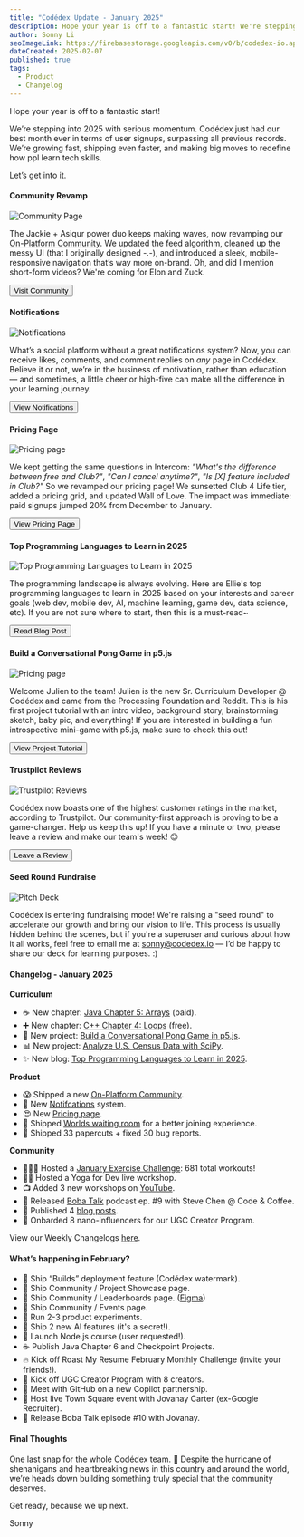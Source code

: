 ```yaml
---
title: "Codédex Update - January 2025"
description: Hope your year is off to a fantastic start! We're stepping into 2025 with serious momentum. Community Revamp, notifications, and more.
author: Sonny Li
seoImageLink: https://firebasestorage.googleapis.com/v0/b/codedex-io.appspot.com/o/blogs%2Fcodedex-update-january-2025%2Fbanner.png?alt=media&token=467179ae-0c12-45e0-917f-f66481597633
dateCreated: 2025-02-07
published: true
tags:
  - Product
  - Changelog
---
```


Hope your year is off to a fantastic start!

We’re stepping into 2025 with serious momentum. Codédex just had our best month ever in terms of user signups, surpassing all previous records. We’re growing fast, shipping even faster, and making big moves to redefine how ppl learn tech skills.

Let’s get into it.

#### Community Revamp

![Community Page](https://i.imgur.com/JQLi0MJ.gif)

The Jackie + Asiqur power duo keeps making waves, now revamping our [On-Platform Community](https://codedex.io/community). We updated the feed algorithm, cleaned up the messy UI (that I originally designed -.-), and introduced a sleek, mobile-responsive navigation that’s way more on-brand. Oh, and did I mention short-form videos? We're coming for Elon and Zuck.

<div style={{ display: "flex", justifyContent: "center", marginBottom: "1.2rem", transform: "scale(.9)" }}>
  <a href="https://www.codedex.io/community" style={{ all: "unset" }} target="_blank" and rel="noopener noreferrer"><Button variant="yellow">Visit Community</Button></a>
</div>

#### Notifications

![Notifications](https://i.imgur.com/5RmurjE.gif)

What’s a social platform without a great notifications system? Now, you can receive likes, comments, and comment replies on *any* page in Codédex. Believe it or not, we’re in the business of motivation, rather than education — and sometimes, a little cheer or high-five can make all the difference in your learning journey.

<div style={{ display: "flex", justifyContent: "center", marginBottom: "1.2rem", transform: "scale(.9)" }}>
  <a href="https://www.codedex.io/home" style={{ all: "unset" }} target="_blank" and rel="noopener noreferrer"><Button variant="yellow">View Notifications</Button></a>
</div>

#### Pricing Page

![Pricing page](https://i.imgur.com/Ei9ZG83.png)

We kept getting the same questions in Intercom: _"What's the difference between free and Club?"_, _"Can I cancel anytime?"_, _"Is [X] feature included in Club?"_ So we revamped our pricing page! We sunsetted Club 4 Life tier, added a pricing grid, and updated Wall of Love. The impact was immediate: paid signups jumped 20% from December to January.

<div style={{ display: "flex", justifyContent: "center", marginBottom: "1.2rem", transform: "scale(.9)" }}>
  <a href="https://www.codedex.io/pricing" style={{ all: "unset" }} target="_blank" and rel="noopener noreferrer"><Button variant="yellow">View Pricing Page</Button></a>
</div>

#### Top Programming Languages to Learn in 2025 

![Top Programming Languages to Learn in 2025](https://firebasestorage.googleapis.com/v0/b/codedex-io.appspot.com/o/blogs%2Ftop-programming-languages-to-learn-in-2025%2Fbanner.png?alt=media&token=9ff4a020-aac0-4896-a515-0f966fb4e1c7)

The programming landscape is always evolving. Here are Ellie's top programming languages to learn in 2025 based on your interests and career goals (web dev, mobile dev, AI, machine learning, game dev, data science, etc). If you are not sure where to start, then this is a must-read~

<div style={{ display: "flex", justifyContent: "center", marginBottom: "1.2rem", transform: "scale(.9)" }}>
  <a href="https://www.codedex.io/blog/top-programming-languages-to-learn-in-2025" style={{ all: "unset" }} target="_blank" and rel="noopener noreferrer"><Button variant="yellow">Read Blog Post</Button></a>
</div>

#### Build a Conversational Pong Game in p5.js

![Pricing page](https://raw.githubusercontent.com/codedex-io/projects/main/projects/build-a-conversational-game-in-p5js/header.gif)

Welcome Julien to the team! Julien is the new Sr. Curriculum Developer @ Codédex and came from the Processing Foundation and Reddit. This is his first project tutorial with an intro video, background story, brainstorming sketch, baby pic, and everything! If you are interested in building a fun introspective mini-game with p5.js, make sure to check this out!

<div style={{ display: "flex", justifyContent: "center", marginBottom: "1.2rem", transform: "scale(.9)" }}>
  <a href="https://www.codedex.io/projects/build-a-conversational-game-in-p5js" style={{ all: "unset" }} target="_blank" and rel="noopener noreferrer"><Button variant="yellow">View Project Tutorial</Button></a>
</div>

#### Trustpilot Reviews

![Trustpilot Reviews](https://i.imgur.com/ErPkoQ4.png)

Codédex now boasts one of the highest customer ratings in the market, according to Trustpilot. Our community-first approach is proving to be a game-changer. Help us keep this up! If you have a minute or two, please leave a review and make our team's week! 😊

<div style={{ display: "flex", justifyContent: "center", marginBottom: "1.2rem", transform: "scale(.9)" }}>
  <a href="https://www.trustpilot.com/review/codedex.io" style={{ all: "unset" }} target="_blank" and rel="noopener noreferrer"><Button variant="yellow">Leave a Review</Button></a>
</div>

#### Seed Round Fundraise

![Pitch Deck](https://i.imgur.com/ZAlEFGw.gif)

Codédex is entering fundraising mode! We're raising a "seed round" to accelerate our growth and bring our vision to life. This process is usually hidden behind the scenes, but if you're a superuser and curious about how it all works, feel free to email me at sonny@codedex.io — I’d be happy to share our deck for learning purposes. :)

#### Changelog - January 2025

**Curriculum**

- ☕️ New chapter: [Java Chapter 5: Arrays](https://www.codedex.io/java) (paid).
- ➕ New chapter: [C++ Chapter 4: Loops](https://www.codedex.io/cpp) (free).
- 🏓 New project: [Build a Conversational Pong Game in p5.js](https://www.codedex.io/projects/build-a-conversational-game-in-p5js).
- 📊 New project: [Analyze U.S. Census Data with SciPy](https://www.codedex.io/projects/analyze-us-census-data-with-scipy).
- ✨ New blog: [Top Programming Languages to Learn in 2025](https://www.codedex.io/blog/top-programming-languages-to-learn-in-2025).

**Product**

- 😱 Shipped a new [On-Platform Community](https://www.codedex.io/community).
- 🔔 New [Notifcations](https://www.codedex.io/home) system.
- 😍 New [Pricing page](https://www.codedex.io/pricing).
- 🏡 Shipped [Worlds waiting room](https://codedex.io/worlds) for a better joining experience.
- 🧹 Shipped 33 papercuts + fixed 30 bug reports.

**Community**

- 🏃🏻‍♂️ Hosted a [January Exercise Challenge](https://www.codedex.io/community/monthly-challenge/january-2025): 681 total workouts!
- 🧘‍♀️ Hosted a Yoga for Dev live workshop.
- 📺 Added 3 new workshops on [YouTube](https://www.codedex.io/@codedex).
- 🧋 Released [Boba Talk](https://open.spotify.com/episode/2iDZRm2XKfKOD2oUABWBZw?si=95bf2cca517f4113) podcast ep. #9 with Steve Chen @ Code & Coffee.
- 📰 Published 4 [blog posts](https://www.codedex.io/blog).
- 👯 Onbarded 8 nano-influencers for our UGC Creator Program.

View our Weekly Changelogs [here](https://x.com/search?q=codedexchangelog&src=typed_query&f=live).

#### What’s happening in February?

- 🚀 Ship “Builds” deployment feature (Codédex watermark).
- 🚀 Ship Community / Project Showcase page.
- 🚀 Ship Community / Leaderboards page. ([Figma](https://imgur.com/EoCutO0))
- 🚀 Ship Community / Events page.
- 🧪 Run 2-3 product experiments.
- 🤖 Ship 2 new AI features (it's a secret!).
- 🦠 Launch Node.js course (user requested!).
- ☕️ Publish Java Chapter 6 and Checkpoint Projects.
- 🔥 Kick off Roast My Resume February Monthly Challenge (invite your friends!).
- 👯 Kick off UGC Creator Program with 8 creators.
- 🤝 Meet with GitHub on a new Copilot partnership.
- 🏡 Host live Town Square event with Jovanay Carter (ex-Google Recruiter).
- 🧋 Release Boba Talk episode #10 with Jovanay.

#### Final Thoughts

One last snap for the whole Codédex team. 🫰 Despite the hurricane of shenanigans and heartbreaking news in this country and around the world, we’re heads down building something truly special that the community deserves.

Get ready, because we up next.

Sonny
